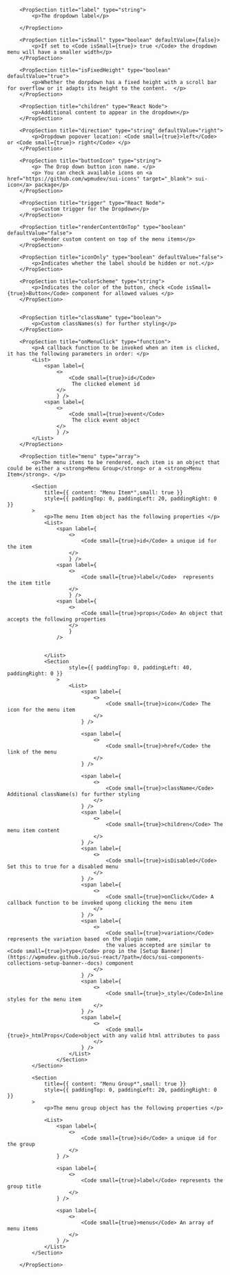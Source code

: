 
<PackageInstallGuide packageName="@wpmudev/sui-dropdown" />

<Section title="Props" border={true}>

    	<PropSection title="label" type="string">
    		<p>The dropdown label</p>

    	</PropSection>

    	<PropSection title="isSmall" type="boolean" defaultValue={false}>
    		<p>If set to <Code isSmall={true}> true </Code> the dropdown menu will have a smaller width</p>
    	</PropSection>

    	<PropSection title="isFixedHeight" type="boolean" defaultValue="true">
    		<p>Whether the dorpdown has a fixed height with a scroll bar for overflow or it adapts its height to the content.  </p>
    	</PropSection>

    	<PropSection title="children" type="React Node">
    		<p>Additional content to appear in the dropdown</p>
    	</PropSection>

    	<PropSection title="direction" type="string" defaultValue="right">
    		<p>Dropdown popover location: <Code small={true}>left</Code> or <Code small={true}> right</Code> </p>
    	</PropSection>

    	<PropSection title="buttonIcon" type="string">
    		<p> The Drop down button icon name. </p>
    		<p> You can check available icons on <a href="https://github.com/wpmudev/sui-icons" target="_blank"> sui-icon</a> package</p>
    	</PropSection>

		<PropSection title="trigger" type="React Node">
    		<p>Custom trigger for the Dropdown</p>
    	</PropSection>

		<PropSection title="renderContentOnTop" type="boolean" defaultValue="false">
    		<p>Render custom content on top of the menu items</p>
    	</PropSection>

		<PropSection title="iconOnly" type="boolean" defaultValue="false">
    		<p>Indicates whether the label should be hidden or not.</p>
    	</PropSection>

		<PropSection title="colorScheme" type="string">
    		<p>Indicates the color of the button, check <Code isSmall={true}>Button</Code> component for allowed values </p>
    	</PropSection>


		<PropSection title="className" type="boolean">
    		<p>Custom classNames(s) for further styling</p>
    	</PropSection>

    	<PropSection title="onMenuClick" type="function">
    		<p>A callback function to be invoked when an item is clicked, it has the following parameters in order: </p>
    		<List>
    			<span label={
    				<>
    					<Code small={true}>id</Code>
    					 The clicked element id
    				</>
    				} />
    			<span label={
    				<>
    					<Code small={true}>event</Code>
    					 The click event object
    				</>
    				} />
    		</List>
    	</PropSection>

    	<PropSection title="menu" type="array">
    		<p>The menu items to be rendered, each item is an object that could be either a <strong>Menu Group</strong> or a <strong>Menu Item</strong>. </p>

    		<Section
    			title={{ content: "Menu Item*",small: true }}
    			style={{ paddingTop: 0, paddingLeft: 20, paddingRight: 0 }}
    		>
    			<p>The menu Item object has the following properties </p>
				<List>
					<span label={
						<>
							<Code small={true}>id</Code> a unique id for the item
						</>
						} />
					<span label={
						<>
							<Code small={true}>label</Code>  represents the item title
						</>
						} />
					<span label={
						<>
							<Code small={true}>props</Code> An object that accepts the following properties
						</>
						}
					/>

					
				</List>
				<Section
						style={{ paddingTop: 0, paddingLeft: 40, paddingRight: 0 }}
					>
						<List>
							<span label={
								<>
									<Code small={true}>icon</Code> The icon for the menu item
								</>
							} />

							<span label={
								<>
									<Code small={true}>href</Code> the link of the menu
								</>
							} />

							<span label={
								<>
									<Code small={true}>className</Code> Additional className(s) for further styling
								</>
							} />
							<span label={
								<>
									<Code small={true}>children</Code> The menu item content
								</>
							} />
							<span label={
								<>
									<Code small={true}>isDisabled</Code> Set this to true for a disabled menu
								</>
							} />
							<span label={
								<>
									<Code small={true}>onClick</Code> A callback function to be invoked upong clicking the menu item
								</>
							} />
							<span label={
								<>
									<Code small={true}>variation</Code> represents the variation based on the plugin name, 
									the values accepted are similar to <Code small={true}>type</Code> prop in the [Setup Banner](https://wpmudev.github.io/sui-react/?path=/docs/sui-components-collections-setup-banner--docs) component
								</>
							} />
							<span label={
								<>
									<Code small={true}>_style</Code>Inline styles for the menu item
								</>
							} />
							<span label={
								<>
									<Code small={true}>_htmlProps</Code>object with any valid html attributes to pass
								</>
							} />
						</List>
    				</Section>
			</Section>

			<Section
    			title={{ content: "Menu Group*",small: true }}
    			style={{ paddingTop: 0, paddingLeft: 20, paddingRight: 0 }}
    		>
    			<p>The menu group object has the following properties </p>

    			<List>
    				<span label={
    					<>
    						<Code small={true}>id</Code> a unique id for the group
    					</>
    				} />

    				<span label={
    					<>
    						<Code small={true}>label</Code> represents the group title
    					</>
    				} />

    				<span label={
    					<>
    						<Code small={true}>menus</Code> An array of menu items
    					</>
    				} />
    			</List>
    		</Section>

    	</PropSection>

</Section>

<CommonPropsNotice />